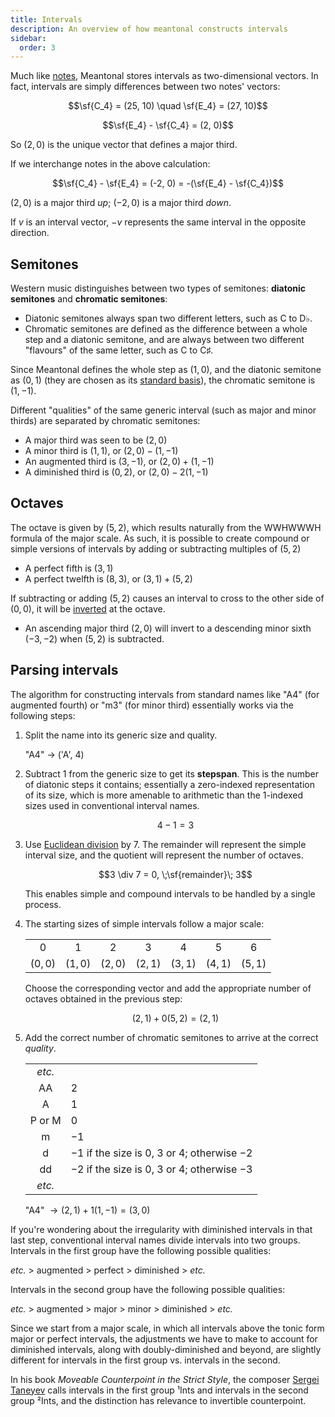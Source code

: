 ```yaml
---
title: Intervals
description: An overview of how meantonal constructs intervals
sidebar:
  order: 3
---
```



Much like [notes](../notes), Meantonal stores intervals as two-dimensional vectors. In fact, intervals are simply differences between two notes' vectors:

$$\sf{C_4} = (25, 10) \quad \sf{E_4} = (27, 10)$$

$$\sf{E_4} - \sf{C_4} = (2, 0)$$

So $(2, 0)$ is the unique vector that defines a major third.

<Aside>

If we interchange notes in the above calculation:

$$\sf{C_4} - \sf{E_4} = (-2, 0) = -(\sf{E_4} - \sf{C_4})$$

$(2, 0)$ is a major third _up_; $(-2, 0)$ is a major third _down_.

If $v$ is an interval vector, $-v$ represents the same interval in the opposite direction.

</Aside>

## Semitones

Western music distinguishes between two types of semitones: **diatonic semitones** and **chromatic semitones**:

- Diatonic semitones always span two different letters, such as C to D&flat;.
- Chromatic semitones are defined as the difference between a whole step and a diatonic semitone, and are always between two different "flavours" of the same letter, such as C to C&sharp;.

Since Meantonal defines the whole step as $(1, 0)$, and the diatonic semitone as $(0, 1)$ (they are chosen as its [standard basis](https://en.wikipedia.org/wiki/Standard_basis)), the chromatic semitone is $(1, -1)$.

Different "qualities" of the same generic interval (such as major and minor thirds) are separated by chromatic semitones:

- A major third was seen to be $(2, 0)$
- A minor third is $(1, 1)$, or $(2, 0) - (1, -1)$
- An augmented third is $(3, -1)$, or $(2, 0) + (1, -1)$
- A diminished third is $(0, 2)$, or $(2, 0) - 2(1, -1)$

## Octaves

The octave is given by $(5, 2)$, which results naturally from the WWHWWWH formula of the major scale. As such, it is possible to create compound or simple versions of intervals by adding or subtracting multiples of $(5, 2)$

- A perfect fifth is $(3, 1)$
- A perfect twelfth is $(8, 3)$, or $(3, 1) + (5, 2)$

If subtracting or adding $(5, 2)$ causes an interval to cross to the other side of $(0, 0)$, it will be [inverted](<https://en.wikipedia.org/wiki/Inversion_(music)#Intervals>) at the octave.

- An ascending major third $(2, 0)$ will invert to a descending minor sixth $(-3, -2)$ when $(5, 2)$ is subtracted.

## Parsing intervals

The algorithm for constructing intervals from standard names like "A4" (for augmented fourth) or "m3" (for minor third) essentially works via the following steps:

<Steps>

1. Split the name into its generic size and quality.

   "A4" $\rightarrow$ ('A', 4)

2. Subtract 1 from the generic size to get its **stepspan**. This is the number of diatonic steps it contains; essentially a zero-indexed representation of its size, which is more amenable to arithmetic than the 1-indexed sizes used in conventional interval names.

   $$4 - 1 = 3$$

3. Use [Euclidean division](https://en.wikipedia.org/wiki/Euclidean_division) by 7. The remainder will represent the simple interval size, and the quotient will represent the number of octaves.

   $$3 \div 7 = 0, \;\sf{remainder}\; 3$$

   This enables simple and compound intervals to be handled by a single process.

4. The starting sizes of simple intervals follow a major scale:

   |         |         |         |         |         |         |         |
   | :-----: | :-----: | :-----: | :-----: | :-----: | :-----: | :-----: |
   |    0    |    1    |    2    |    3    |    4    |    5    |    6    |
   | $(0,0)$ | $(1,0)$ | $(2,0)$ | $(2,1)$ | $(3,1)$ | $(4,1)$ | $(5,1)$ |

   Choose the corresponding vector and add the appropriate number of octaves obtained in the previous step:

   $$(2,1) + 0(5,2) = (2,1)$$

5. Add the correct number of chromatic semitones to arrive at the correct _quality_.

   |        |                                                     |
   | :----: | --------------------------------------------------- |
   | _etc._ |                                                     |
   |   AA   | $2$                                                 |
   |   A    | $1$                                                 |
   | P or M | $0$                                                 |
   |   m    | $-1$                                                |
   |   d    | $-1$ if the size is $0$, $3$ or $4$; otherwise $-2$ |
   |   dd   | $-2$ if the size is $0$, $3$ or $4$; otherwise $-3$ |
   | _etc._ |                                                     |

   "A4" $\rightarrow (2,1) + 1(1, -1) = (3, 0)$

</Steps>

<Aside>

If you're wondering about the irregularity with diminished intervals in that last step, conventional interval names divide intervals into two groups. Intervals in the first group have the following possible qualities:

*etc.* $\gt$ augmented $\gt$ perfect $\gt$ diminished $\gt$ *etc.*

Intervals in the second group have the following possible qualities:

*etc.* $\gt$ augmented $\gt$ major $\gt$ minor $\gt$ diminished $\gt$ *etc.*

Since we start from a major scale, in which all intervals above the tonic form major or perfect intervals, the adjustments we have to make to account for diminished intervals, along with doubly-diminished and beyond, are slightly different for intervals in the first group vs. intervals in the second.

In his book *Moveable Counterpoint in the Strict Style*, the composer [Sergei Taneyev](https://en.wikipedia.org/wiki/Sergei_Taneyev) calls intervals in the first group ¹Ints and intervals in the second group ²Ints, and the distinction has relevance to invertible counterpoint.

</Aside>
